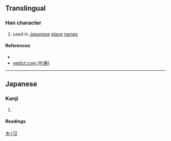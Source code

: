 {{character info/new}}
==Translingual==

===Han character===
{{Han char|rn=75|rad=木|as=12|sn=16|four=|canj=DBFS|ids=⿰木勝}}

# used in [[Japan]]ese [[place]] [[name]]s

====References====
* {{Han ref|kx=0555.311|dkj=15624|hdz=21294.051|uh=6A73|ud=27251}}
* [http://yedict.com/htm/6A/6A73.htm yedict.com (叶典)]

----

==Japanese==

===Kanji===
{{ja-kanji|grade=|rs=木12}}

# {{defn|lang=ja|sort=木12}}

====Readings====
{{ja-readings
|on=
|kun=ぬで-
}}

[[Category:Japanese-only CJKV Characters|木+12]]